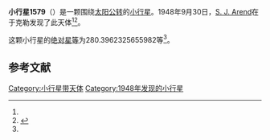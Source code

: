 {{Infobox planet
| bgcolour = #FFFFC0
| name = 1579 Herrick
| symbol = 
| image = 
| caption = 
| discovery = yes
| discovery_ref = 
| discoverer = [[S._J._Arend|S. J. Arend]]
| discovery_site = [[于克勒|于克勒]] 
| discovered = 1948年9月30日
| designations = yes
| mp_name = 
| named_after = 
| alt_names = 1948 SB/ 1925 DA / 1929 TF / 1931 BP / 1942 VS / 1950 BG / 1951 GZ
| mp_category = [[外小行星带|外小行星带]]
| orbit_ref = <ref name="a">[http://ssd.jpl.nasa.gov/sbdb.cgi?sstr=1579 1579 Herrick] {{Wayback|url=http://ssd.jpl.nasa.gov/sbdb.cgi?sstr=1579 |date=20210721182825 }}，小行星數據庫瀏覽器（JPL Small-Body Database Browser）－[[美国国家航空航天局|美国国家航空航天局]]喷气推进实验室</ref>
| epoch = 2456400.5 (2013年4月18日更新)
| aphelion = {{convert|3.882946253274254|AU|km|3|abbr=on|lk=out}}
| perihelion = {{convert|2.997889204419685|AU|km|3|abbr=on}}
| semimajor = {{convert|3.44041772884697|AU|km|3|abbr=on}}
| eccentricity = 0.128626393
| period = 2330.854651 [[日|日]]<br />6.38[[儒略年|儒略年]]
| avg_speed = 
| inclination = 8.757976906034965
| asc_node = 184.2128569117144
| mean_anomaly = 
| arg_peri = 280.3962325655982
| satellites = 
| physical_characteristics = yes
| dimensions = 
| mass = 
| density = 
| surface_grav = 
| escape_velocity = 
| sidereal_day = 
| axial_tilt = 
| pole_ecliptic_lat = 
| pole_ecliptic_lon = 
| albedo = 
| temperatures= 
| temp_name1 = 
| mean_temp_1 = 
| max_temp_1 = 
| temp_name2 = 
| max_temp_2 = 
| spectral_type = 
| abs_magnitude = 280.3962325655982
}}

'''小行星1579'''（{{lang-en|1579 Herrick}}）是一颗围绕[[太阳|太阳]][[公转|公转]]的[[小行星|小行星]]。1948年9月30日，[[S._J._Arend|S. J. Arend]]在于克勒发现了此天体<ref name="a" /><ref>{{cite news|title=小行星列表|url=http://cfa-www.harvard.edu/iau/lists/NumberedMPs.txt|accessdate=2013-07-08|newspaper=哈佛大学|archive-date=2008-05-17|archive-url=https://web.archive.org/web/20080517010638/http://cfa-www.harvard.edu/iau/lists/NumberedMPs.txt|dead-url=no}}</ref>。

这颗小行星的[[绝对星等|绝对星等]]为280.3962325655982等<ref name="a" />。

==参考文献==
{{reflist}}
{{Minor Planet Number|[[小行星1578|小行星1578]]|[[小行星1580|小行星1580]]}}

{{小天体}}

[[Category:小行星带天体|Category:小行星带天体]]
[[Category:1948年发现的小行星|Category:1948年发现的小行星]]

{{asteroid-stub}}